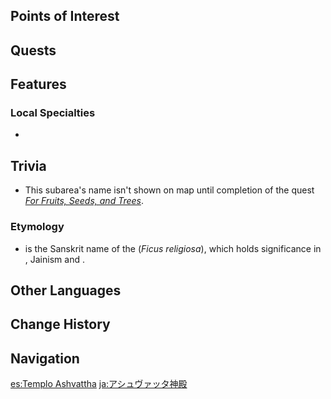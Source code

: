 {{Location Infobox
|image        = Fane of Ashvattha.png
|type         = Subarea
|region       = Sumeru
|subregion    = Dharma Forest
|area         = Vissudha Field
}}
{{Location Intro|description=It is the first [[Vasara Tree]], and it acts as the seal for the entrance to [[Old Vanarana]].}}

==Points of Interest==
{{Locations by Category Table|type=Points of Interest}}

==Quests==
{{Quests by Category List|heo=1}}

==Features==
<!--
===Exploration===
===Enemies===
====Common Enemies====
{{Column|2|
*{{Enemy|}}
}}

====Elite Enemies====
*{{Enemy|}}
-->
===Local Specialties===
* {{Item|Rukkhashava Mushrooms}}

==Trivia==
* This subarea's name isn't shown on map until completion of the quest ''[[For Fruits, Seeds, and Trees]]''.
===Etymology===
* {{Lang|''Aśvattha''|sa=अश्वत्थ}} is the Sanskrit name of the {{W|Ficus religiosa|sacred fig}} (''Ficus religiosa''), which holds significance in {{W|Ashvattha|Hinduism}}, Jainism and {{W|Bodhi Tree|Buddhism}}.
<!--
==Soundtracks==
{{Soundtracks by Category Table|{{subst:PAGENAME}} Soundtracks|header={{subst:PAGENAME}}}}
-->
==Other Languages==
{{Other Languages
|en      = Fane of Ashvattha
|zhs     = 觉王之殿
|zhs_rm  = Juéwáng zhī Diàn
|zht     = 覺王之殿
|zht_rm  = Juéwáng zhī Diàn
|zh_tl   = Temple of the {{w|Buddhahood|Enlightened Lord}}
|ja      = アシュヴァッタ{{Rubi|神|しん|殿|でん}}
|ja_rm   = Ashuvatta Shinden
|ja_tl   = Ashvattha Temple
|ko      = 아슈바타 신전
|ko_rm   = Asyubata Sinjeon
|ko_tl   = Ashvattha Temple
|es      = Templo Ashvattha
|es_tl   = Ashvattha Temple
|fr      = Temple d'Ashvattha
|fr_tl   = Ashvattha Temple
|ru      = Храм Ашваттхи
|ru_tl   = Ashvattha Temple
|th      = Fane of Ashvattha
|vi      = Thánh Điện Ashvattha
|vi_tl   = Ashvattha Sanctum
|de      = Tempel von Ashvattha
|de_tl   = Temple of Ashvattha
|id      = Fane of Ashvattha
|pt      = Templo de Ashvattha
|pt_tl   = Ashvattha Temple
|tr      = Ashvattha Mabedi
|tr_tl   = 
|it      = Fano di Ashvattha
|it_tl   = Fane of Ashvattha
}}

==Change History==
{{Change History|3.0}}

==Navigation==
{{Area Navbox|Sumeru}}

[[es:Templo Ashvattha]]
[[ja:アシュヴァッタ神殿]]